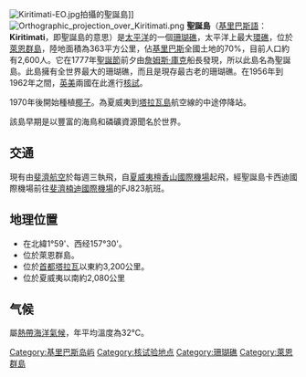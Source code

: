 {{Multiple issues|
{{unreferenced|time=2015-04-23T07:50:12+00:00}}
{{Expand language|1=en|time=2021-05-01T01:49:30+00:00}}
}}
{{otheruses|subject=吉里巴斯的一個島嶼|other=屬於澳洲的同名島嶼|聖誕島}}
[[File:Kiritimati-EO.jpg|thumb]]拍攝的聖誕島]]
[[File:Orthographic_projection_over_Kiritimati.png|thumb]]
'''聖誕島'''（[[基里巴斯語|基里巴斯語]]：'''Kiritimati'''，即聖誕島的意思）是[[太平洋|太平洋]]的一個[[珊瑚礁|珊瑚礁]]，太平洋上最大[[環礁|環礁]]，位於[[萊恩群島|萊恩群島]]，陸地面積為363平方公里，佔[[基里巴斯|基里巴斯]]全國土地的70%，目前人口約有2,600人。它在1777年[[聖誕節|聖誕節]]前夕由[[詹姆斯·庫克|詹姆斯·庫克]]船長發現，所以此島名為聖誕島。此島擁有全世界最大的珊瑚礁，而且是現存最古老的珊瑚礁。在1956年到1962年之間，[[英國|英]][[美國|美]]兩國在此進行[[核試|核試]]。

1970年後開始種植[[椰子|椰子]]。為夏威夷到[[塔拉瓦環礁|塔拉瓦島]]航空線的中途停降站。

該島早期是以豐富的海鳥和磷礦資源聞名於世界。

==交通==
現有由[[斐濟航空|斐濟航空]]於每週三執飛，自[[夏威夷|夏威夷]][[檀香山國際機場|檀香山國際機場]]起飛，經聖誕島卡西迪國際機場前往[[斐濟|斐濟]][[楠迪國際機場|楠迪國際機場]]的FJ823航班。

==地理位置==
*在北緯1°59'、西经157°30'。
*位於萊恩群島。
*位於[[首都|首都]][[塔拉瓦|塔拉瓦]]以東約3,200公里。
*位於夏威夷以南約2,080公里

==气候==
屬[[熱帶|熱帶]][[海洋氣候|海洋氣候]]，年平均溫度為32℃。

{{coord|1|53|00|N|157|24|00|W|display=title}}

{{DEFAULTSORT:Kiritimati}}
{{基里巴斯地理}}
{{大洋洲}}

[[Category:基里巴斯岛屿|Category:基里巴斯岛屿]]
[[Category:核试验地点|Category:核试验地点]]
[[Category:珊瑚礁|Category:珊瑚礁]]
[[Category:萊恩群島|Category:萊恩群島]]